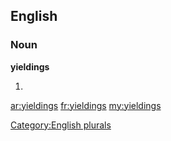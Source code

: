==English==

===Noun===
'''yieldings'''

# {{plural of|[[yielding]]}}

[[Category:English plurals]]

[[ar:yieldings]]
[[fr:yieldings]]
[[my:yieldings]]